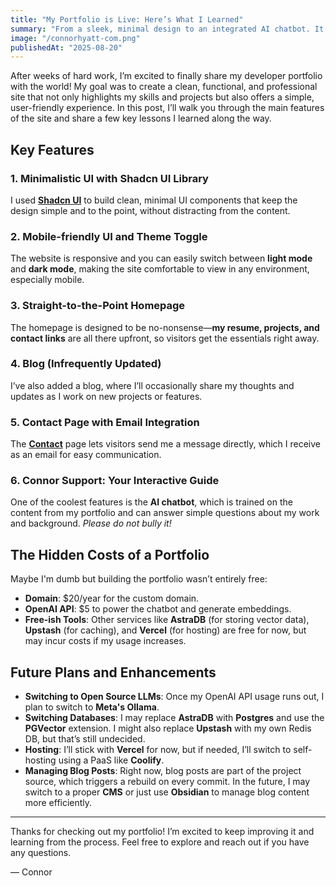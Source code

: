 ```yaml
---
title: "My Portfolio is Live: Here’s What I Learned"
summary: "From a sleek, minimal design to an integrated AI chatbot. It even got a live review from one of my favorite creators!"
image: "/connorhyatt-com.png"
publishedAt: "2025-08-20"
---
```


After weeks of hard work, I’m excited to finally share my developer portfolio with the world! My goal was to create a clean, functional, and professional site that not only highlights my skills and projects but also offers a simple, user-friendly experience. In this post, I’ll walk you through the main features of the site and share a few key lessons I learned along the way.

## Key Features

### 1. Minimalistic UI with Shadcn UI Library

I used [**Shadcn UI**](https://ui.shadcn.com/) to build clean, minimal UI components that keep the design simple and to the point, without distracting from the content.

### 2. Mobile-friendly UI and Theme Toggle

The website is responsive and you can easily switch between **light mode** and **dark mode**, making the site comfortable to view in any environment, especially mobile.

### 3. Straight-to-the-Point Homepage

The homepage is designed to be no-nonsense—**my resume, projects, and contact links** are all there upfront, so visitors get the essentials right away.

### 4. Blog (Infrequently Updated)

I’ve also added a blog, where I’ll occasionally share my thoughts and updates as I work on new projects or features.

### 5. Contact Page with Email Integration

The [**Contact**](/contact) page lets visitors send me a message directly, which I receive as an email for easy communication.

### 6. Connor Support: Your Interactive Guide

One of the coolest features is the **AI chatbot**, which is trained on the content from my portfolio and can answer simple questions about my work and background. _Please do not bully it!_

## The Hidden Costs of a Portfolio

Maybe I'm dumb but building the portfolio wasn’t entirely free:

- **Domain**: $20/year for the custom domain.
- **OpenAI API**: $5 to power the chatbot and generate embeddings.
- **Free-ish Tools**: Other services like **AstraDB** (for storing vector data), **Upstash** (for caching), and **Vercel** (for hosting) are free for now, but may incur costs if my usage increases.

## Future Plans and Enhancements

- **Switching to Open Source LLMs**: Once my OpenAI API usage runs out, I plan to switch to **Meta's Ollama**.
- **Switching Databases**: I may replace **AstraDB** with **Postgres** and use the **PGVector** extension. I might also replace **Upstash** with my own Redis DB, but that’s still undecided.
- **Hosting**: I’ll stick with **Vercel** for now, but if needed, I’ll switch to self-hosting using a PaaS like **Coolify**.
- **Managing Blog Posts**: Right now, blog posts are part of the project source, which triggers a rebuild on every commit. In the future, I may switch to a proper **CMS** or just use **Obsidian** to manage blog content more efficiently.

---

Thanks for checking out my portfolio! I’m excited to keep improving it and learning from the process. Feel free to explore and reach out if you have any questions.

— Connor
